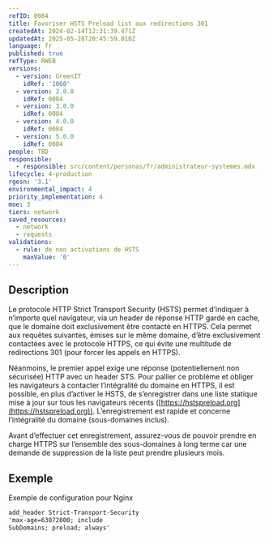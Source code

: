 ```yaml
---
refID: 0084
title: Favoriser HSTS Preload list aux redirections 301
createdAt: 2024-02-14T12:31:39.471Z
updatedAt: 2025-05-28T20:45:59.010Z
language: fr
published: true
refType: RWEB
versions:
  - version: GreenIT
    idRef: '1060'
  - version: 2.0.0
    idRef: 0084
  - version: 3.0.0
    idRef: 0084
  - version: 4.0.0
    idRef: 0084
  - version: 5.0.0
    idRef: 0084
people: TBD
responsible:
  - responsible: src/content/personas/fr/administrateur-systemes.mdx
lifecycle: 4-production
rgesn: '3.1'
environmental_impact: 4
priority_implementation: 4
moe: 3
tiers: network
saved_resources:
  - network
  - requests
validations:
  - rule: de non activations de HSTS
    maxValue: '0'
---
```


## Description

Le protocole HTTP Strict Transport Security (HSTS) permet d’indiquer à n’importe quel navigateur, via un header de réponse HTTP gardé en cache, que le domaine doit exclusivement être contacté en HTTPS. Cela permet aux requêtes suivantes, émises sur le même domaine, d’être exclusivement contactées avec le protocole HTTPS, ce qui évite une multitude de redirections 301 (pour forcer les appels en HTTPS).

Néanmoins, le premier appel exige une réponse (potentiellement non sécurisée) HTTP avec un header STS. Pour pallier ce problème et obliger les navigateurs à contacter l’intégralité du domaine en HTTPS, il est possible, en plus d’activer le HSTS, de s’enregistrer dans une liste statique mise à jour sur tous les navigateurs récents ([https://hstspreload.org](https://hstspreload.org)). L’enregistrement est rapide et concerne l’intégralité du domaine (sous-domaines inclus).

Avant d’effectuer cet enregistrement, assurez-vous de pouvoir prendre en charge HTTPS sur l’ensemble des sous-domaines à long terme car une demande de suppression de la liste peut prendre plusieurs mois.

## Exemple

Exemple de configuration pour Nginx

```apache
add_header Strict-Transport-Security
'max-age=63072000; include
SubDomains; preload; always'
```

